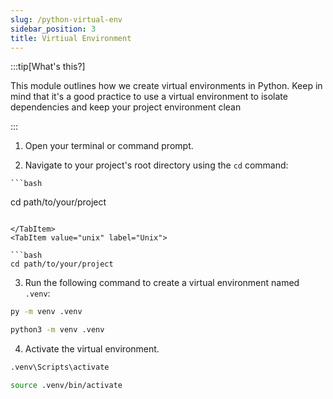 ```yaml
---
slug: /python-virtual-env
sidebar_position: 3
title: Virtiual Environment
---
```



:::tip[What's this?]

This module outlines how we create virtual environments in Python. Keep in mind that it's a good practice to use a virtual environment to isolate dependencies and keep your project environment clean

:::

1. Open your terminal or command prompt.

2. Navigate to your project's root directory using the `cd` command:


<Tabs groupId="operating-systems">
  <TabItem value="win" label="Windows">
   
    ```bash
   cd path/to/your/project
   ```
  
  </TabItem>
  <TabItem value="unix" label="Unix">
  
  ```bash
   cd path/to/your/project
```
  
  </TabItem>
</Tabs>


3. Run the following command to create a virtual environment named `.venv`:


<Tabs groupId="operating-systems">
  <TabItem value="win" label="Windows">

  ```bash
  py -m venv .venv
```
  
  </TabItem>
  <TabItem value="unix" label="Unix">
  
```bash
python3 -m venv .venv
```


  </TabItem>
</Tabs>

4. Activate the virtual environment.

<Tabs groupId="operating-systems">
  <TabItem value="win" label="Windows">

  ```sh
  .venv\Scripts\activate
```
  
  </TabItem>
  <TabItem value="unix" label="Unix">

  ```bash
  source .venv/bin/activate
  ```
  </TabItem>
</Tabs>

<!-- 5. 



<Tabs groupId="operating-systems">
  <TabItem value="win" label="Windows">
  
  </TabItem>
  <TabItem value="unix" label="Unix">
  
  
  </TabItem>
</Tabs> -->
